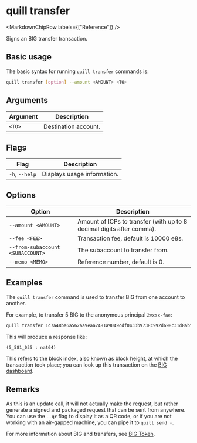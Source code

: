 
# quill transfer

<MarkdownChipRow labels={["Reference"]} />

Signs an BIG transfer transaction.

## Basic usage

The basic syntax for running `quill transfer` commands is:

``` bash
quill transfer [option] --amount <AMOUNT> <TO>
```

## Arguments

| Argument | Description          |
|----------|----------------------|
| `<TO>`   | Destination account. |

## Flags

| Flag           | Description                 |
|----------------|-----------------------------|
| `-h`, `--help` | Displays usage information. |

## Options

| Option                           | Description                                                           |
|----------------------------------|-----------------------------------------------------------------------|
| `--amount <AMOUNT>`              | Amount of ICPs to transfer (with up to 8 decimal digits after comma). |
| `--fee <FEE>`                    | Transaction fee, default is 10000 e8s.                                |
| `--from-subaccount <SUBACCOUNT>` | The subaccount to transfer from.                                      |
| `--memo <MEMO>`                  | Reference number, default is 0.                                       |

## Examples

The `quill transfer` command is used to transfer BIG from one account to another. 

For example, to transfer 5 BIG to the anonymous principal `2vxsx-fae`:

```sh
quill transfer 1c7a48ba6a562aa9eaa2481a9049cdf0433b9738c992d698c31d8abf89cadc79 --amount 5
```

This will produce a response like:

```candid
(5_581_035 : nat64)
```

This refers to the block index, also known as block height, at which the transaction took place; you can look up this transaction on the [BIG dashboard].

## Remarks

As this is an update call, it will not actually make the request, but rather generate a signed and packaged request that can be sent from anywhere. You can use the `--qr` flag to display it as a QR code, or if you are not working with an air-gapped machine, you can pipe it to `quill send -`.

For more information about BIG and transfers, see [BIG Token].

[BIG dashboard]: https://dashboard.internetcomputer.org/
[BIG Token]: https://wiki.internetcomputer.org/wiki/ICP_token
